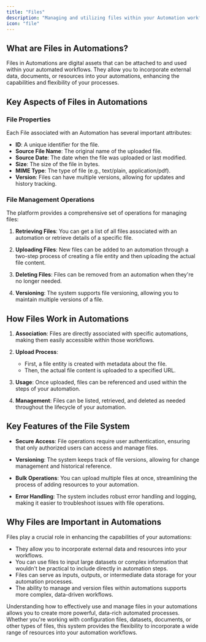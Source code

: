 ```yaml
---
title: "Files"
description: "Managing and utilizing files within your Automation workflows"
icon: "file"
---
```


## What are Files in Automations?

Files in Automations are digital assets that can be attached to and used within your automated workflows. They allow you to incorporate external data, documents, or resources into your automations, enhancing the capabilities and flexibility of your processes.

## Key Aspects of Files in Automations

### File Properties

Each File associated with an Automation has several important attributes:

- **ID**: A unique identifier for the file.
- **Source File Name**: The original name of the uploaded file.
- **Source Date**: The date when the file was uploaded or last modified.
- **Size**: The size of the file in bytes.
- **MIME Type**: The type of file (e.g., text/plain, application/pdf).
- **Version**: Files can have multiple versions, allowing for updates and history tracking.

### File Management Operations

The platform provides a comprehensive set of operations for managing files:

1. **Retrieving Files**: You can get a list of all files associated with an automation or retrieve details of a specific file.

2. **Uploading Files**: New files can be added to an automation through a two-step process of creating a file entity and then uploading the actual file content.

3. **Deleting Files**: Files can be removed from an automation when they're no longer needed.

4. **Versioning**: The system supports file versioning, allowing you to maintain multiple versions of a file.

## How Files Work in Automations

1. **Association**: Files are directly associated with specific automations, making them easily accessible within those workflows.

2. **Upload Process**:
   - First, a file entity is created with metadata about the file.
   - Then, the actual file content is uploaded to a specified URL.

3. **Usage**: Once uploaded, files can be referenced and used within the steps of your automation.

4. **Management**: Files can be listed, retrieved, and deleted as needed throughout the lifecycle of your automation.

## Key Features of the File System

- **Secure Access**: File operations require user authentication, ensuring that only authorized users can access and manage files.

- **Versioning**: The system keeps track of file versions, allowing for change management and historical reference.

- **Bulk Operations**: You can upload multiple files at once, streamlining the process of adding resources to your automation.

- **Error Handling**: The system includes robust error handling and logging, making it easier to troubleshoot issues with file operations.

## Why Files are Important in Automations

Files play a crucial role in enhancing the capabilities of your automations:

- They allow you to incorporate external data and resources into your workflows.
- You can use files to input large datasets or complex information that wouldn't be practical to include directly in automation steps.
- Files can serve as inputs, outputs, or intermediate data storage for your automation processes.
- The ability to manage and version files within automations supports more complex, data-driven workflows.

Understanding how to effectively use and manage files in your automations allows you to create more powerful, data-rich automated processes. Whether you're working with configuration files, datasets, documents, or other types of files, this system provides the flexibility to incorporate a wide range of resources into your automation workflows.
